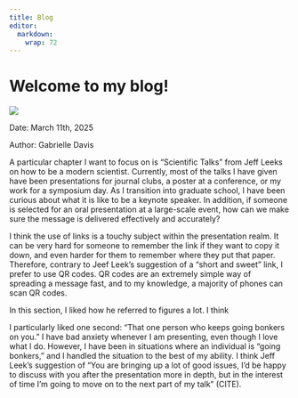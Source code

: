 ```yaml
---
title: Blog
editor: 
  markdown: 
    wrap: 72 
---
```


::: {#about-block}
:::

# Welcome to my blog!

![](blog.jpg)

Date: March 11th, 2025 

Author: Gabrielle Davis 

A particular chapter I want to focus on is “Scientific Talks” from Jeff Leeks on how to be a modern scientist. Currently, most of the talks I have given have been presentations for journal clubs, a poster at a conference, or my work for a symposium day. As I transition into graduate school, I have been curious about what it is like to be a keynote speaker. In addition, if someone is selected for an oral presentation at a large-scale event, how can we make sure the message is delivered effectively and accurately? 

I think the use of links is a touchy subject within the presentation realm. It can be very hard for someone to remember the link if they want to copy it down, and even harder for them to remember where they put that paper. Therefore, contrary to Jeef Leek's suggestion of a “short and sweet” link, I prefer to use QR codes. QR codes are an extremely simple way of spreading a message fast, and to my knowledge, a majority of phones can scan QR codes.

In this section, I liked how he referred to figures a lot. I think 

I particularly liked one second: “That one person who keeps going bonkers on you.” I have bad anxiety whenever I am presenting, even though I love what I do. However, I have been in situations where an individual is “going bonkers,” and I handled the situation to the best of my ability. I think Jeff Leek's suggestion of “You are bringing up a lot of good issues, I’d be happy to discuss with you after the presentation more in depth, but in the interest of time I’m going to move on to the next part of my talk” (CITE).  



